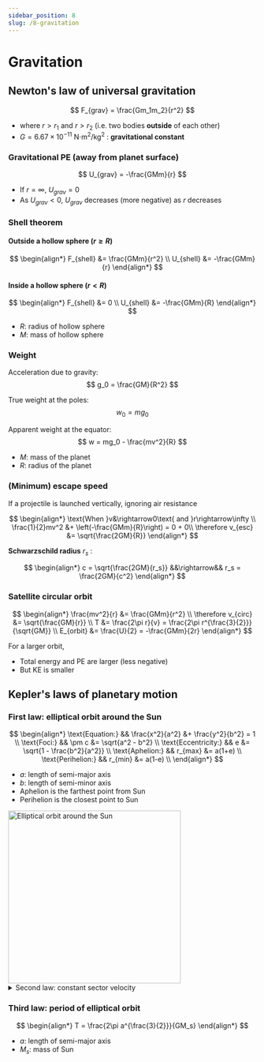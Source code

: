 ```yaml
---
sidebar_position: 8
slug: /8-gravitation
---
```



# Gravitation

## Newton's law of universal gravitation

$$
F_{grav} = \frac{Gm_1m_2}{r^2}
$$

- where $r>r_1$ and $r>r_2$ (i.e. two bodies **outside** of each other)
- $G = 6.67\times10^{-11}$ N$\cdot$m$^2$/kg$^2$ : **gravitational constant**

### Gravitational PE (away from planet surface)

$$
U_{grav} = -\frac{GMm}{r}
$$

- If $r = \infty$, $U_{grav} = 0$
- As $U_{grav} < 0$, $U_{grav}$ decreases (more negative) as $r$ decreases

### Shell theorem

<Row>
<Column>

#### Outside a hollow sphere ($r \ge R$)

$$
\begin{align*}
F_{shell} &= \frac{GMm}{r^2} \\
U_{shell} &= -\frac{GMm}{r}
\end{align*}
$$

</Column>
<Column>

#### Inside a hollow sphere ($r \lt R$)

$$
\begin{align*}
F_{shell} &= 0 \\
U_{shell} &= -\frac{GMm}{R}
\end{align*}
$$

</Column>
</Row>

- $R$: radius of hollow sphere
- $M$: mass of hollow sphere

### Weight

Acceleration due to gravity:
$$
g_0 = \frac{GM}{R^2}
$$

True weight at the poles:
$$
w_0 = mg_0
$$

Apparent weight at the equator:
$$
w = mg_0 - \frac{mv^2}{R}
$$

- $M$: mass of the planet
- $R$: radius of the planet

### (Minimum) escape speed

If a projectile is launched vertically, ignoring air resistance

$$
\begin{align*}
\text{When }v&\rightarrow0\text{ and }r\rightarrow\infty \\
\frac{1}{2}mv^2 &+ \left(-\frac{GMm}{R}\right) = 0 + 0\\
\therefore v_{esc} &= \sqrt{\frac{2GM}{R}}
\end{align*}
$$

**Schwarzschild radius** $r_s$ :

$$
\begin{align*}
c = \sqrt{\frac{2GM}{r_s}} &&\rightarrow&& r_s = \frac{2GM}{c^2}
\end{align*}
$$

### Satellite circular orbit

$$
\begin{align*}
\frac{mv^2}{r} &= \frac{GMm}{r^2} \\
\therefore v_{circ} &= \sqrt{\frac{GM}{r}} \\
T &= \frac{2\pi r}{v} = \frac{2\pi r^{\frac{3}{2}}}{\sqrt{GM}} \\
E_{orbit} &= \frac{U}{2} = -\frac{GMm}{2r}
\end{align*}
$$

For a larger orbit,
- Total energy and PE are larger (less negative)
- But KE is smaller

## Kepler's laws of planetary motion

### First law: elliptical orbit around the Sun

<Row>
<Column col="7">

$$
\begin{align*}
\text{Equation:} && \frac{x^2}{a^2} &+ \frac{y^2}{b^2} = 1 \\
\text{Foci:} && \pm     c &= \sqrt{a^2 - b^2} \\
\text{Eccentricity:} && e &= \sqrt{1 - \frac{b^2}{a^2}} \\
\text{Aphelion:} && r_{max} &= a(1+e) \\
\text{Perihelion:} && r_{min} &= a(1-e) \\
\end{align*}
$$

- $a$: length of semi-major axis
- $b$: length of semi-minor axis
- Aphelion is the farthest point from Sun
- Perihelion is the closest point to Sun

</Column>
<Column col="5">
<img src="/img/figures/elliptical-orbit-around-the-sun.png" alt="Elliptical orbit around the Sun" width="350" />
</Column>
</Row>

<details>
<summary>Second law: constant sector velocity</summary>

$$
\begin{align*}
\frac{dA}{dt} &= \frac{1}{2}r^2\frac{d\theta}{dt} \\
&= \frac{1}{2M}Mvr\sin\theta \\
&= \frac{L}{2M}
\end{align*}
$$

- $A$: area swept by the planet in time $t$
- $L$: angular momentum of the planet which is **constant**, ignoring precession

</details>

### Third law: period of elliptical orbit

$$
\begin{align*}
T = \frac{2\pi a^{\frac{3}{2}}}{GM_s}
\end{align*}
$$

- $a$: length of semi-major axis
- $M_s$: mass of Sun
